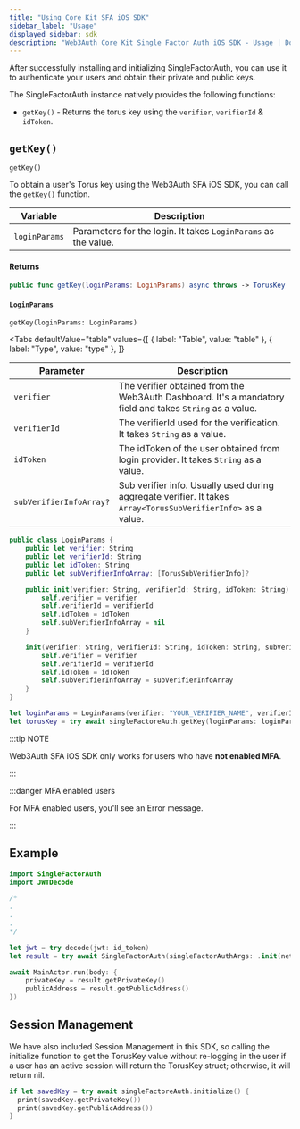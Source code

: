 ```yaml
---
title: "Using Core Kit SFA iOS SDK"
sidebar_label: "Usage"
displayed_sidebar: sdk
description: "Web3Auth Core Kit Single Factor Auth iOS SDK - Usage | Documentation - Web3Auth"
---
```



After successfully installing and initializing SingleFactorAuth, you can use it to authenticate your users and obtain their private and public keys.

The SingleFactorAuth instance natively provides the following functions:

- `getKey()` - Returns the torus key using the `verifier`, `verifierId` & `idToken`.

## `getKey()`

`getKey()`

To obtain a user's Torus key using the Web3Auth SFA iOS SDK, you can call the `getKey()` function.

| Variable      | Description                                                    |
| ------------- | -------------------------------------------------------------- |
| `loginParams` | Parameters for the login. It takes `LoginParams` as the value. |

#### Returns

```swift
public func getKey(loginParams: LoginParams) async throws -> TorusKey
```

#### `LoginParams`

`getKey(loginParams: LoginParams)`

<Tabs
  defaultValue="table"
  values={[
    { label: "Table", value: "table" },
    { label: "Type", value: "type" },
  ]}
>

<TabItem value="table">

| Parameter               | Description                                                                                                   |
| ----------------------- | ------------------------------------------------------------------------------------------------------------- |
| `verifier`              | The verifier obtained from the Web3Auth Dashboard. It's a mandatory field and takes `String` as a value.      |
| `verifierId`            | The verifierId used for the verification. It takes `String` as a value.                                       |
| `idToken`               | The idToken of the user obtained from login provider. It takes `String` as a value.                           |
| `subVerifierInfoArray?` | Sub verifier info. Usually used during aggregate verifier. It takes `Array<TorusSubVerifierInfo>` as a value. |

</TabItem>

<TabItem value="type">

```swift
public class LoginParams {
    public let verifier: String
    public let verifierId: String
    public let idToken: String
    public let subVerifierInfoArray: [TorusSubVerifierInfo]?

    public init(verifier: String, verifierId: String, idToken: String) {
        self.verifier = verifier
        self.verifierId = verifierId
        self.idToken = idToken
        self.subVerifierInfoArray = nil
    }

    init(verifier: String, verifierId: String, idToken: String, subVerifierInfoArray: [TorusSubVerifierInfo]) {
        self.verifier = verifier
        self.verifierId = verifierId
        self.idToken = idToken
        self.subVerifierInfoArray = subVerifierInfoArray
    }
}

```

</TabItem>

</Tabs>

```swift title="Usage"
let loginParams = LoginParams(verifier: "YOUR_VERIFIER_NAME", verifierId: "YOUR_VERIFIER_ID", idToken: "YOUR_ID_TOKEN")
let torusKey = try await singleFactoreAuth.getKey(loginParams: loginParams)
```

:::tip NOTE

Web3Auth SFA iOS SDK only works for users who have **not enabled MFA**.

:::

:::danger MFA enabled users

For MFA enabled users, you'll see an Error message.

:::

## Example

```swift
import SingleFactorAuth
import JWTDecode

/*
.
.
.
*/

let jwt = try decode(jwt: id_token)
let result = try await SingleFactorAuth(singleFactorAuthArgs: .init(network: .CYAN)).getKey(loginParams: .init(verifier: "web3auth-firebase-examples", verifierId: jwt.subject ?? "YOUR_VERIFIER_ID", idToken: id_token))

await MainActor.run(body: {
    privateKey = result.getPrivateKey()
    publicAddress = result.getPublicAddress()
})
```

## Session Management

We have also included Session Management in this SDK, so calling the initialize function to get the TorusKey value without re-logging in the user if a
user has an active session will return the TorusKey struct; otherwise, it will return nil.

```swift
if let savedKey = try await singleFactoreAuth.initialize() {
  print(savedKey.getPrivateKey())
  print(savedKey.getPublicAddress())
}
```
